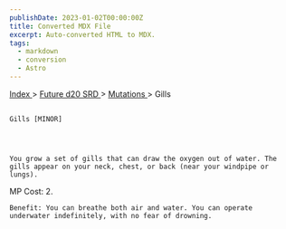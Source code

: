 ```yaml
---
publishDate: 2023-01-02T00:00:00Z
title: Converted MDX File
excerpt: Auto-converted HTML to MDX.
tags:
  - markdown
  - conversion
  - Astro
---
```


[
Index
](-index) >
[
Future d20 SRD
](future-d20-srd-index) >
[
Mutations
](future-d20-srd-mutations-index) > Gills

##

    Gills [MINOR]




    You grow a set of gills that can draw the oxygen out of water. The gills appear on your neck, chest, or back (near your windpipe or lungs).

MP Cost: 2.

    Benefit: You can breathe both air and water. You can operate underwater indefinitely, with no fear of drowning.
